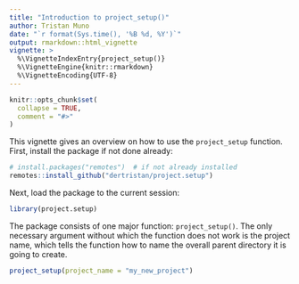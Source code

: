 ```yaml
---
title: "Introduction to project_setup()"
author: Tristan Muno
date: "`r format(Sys.time(), '%B %d, %Y')`"
output: rmarkdown::html_vignette
vignette: >
  %\VignetteIndexEntry{project_setup()}
  %\VignetteEngine{knitr::rmarkdown}
  %\VignetteEncoding{UTF-8}
---
```


```r
knitr::opts_chunk$set(
  collapse = TRUE,
  comment = "#>"
)
```


This vignette gives an overview on how to use the `project_setup` function. First, install the package if not done already:

```r
# install.packages("remotes")  # if not already installed
remotes::install_github("dertristan/project.setup")
```

Next, load the package to the current session:

```r
library(project.setup)
```

The package consists of one major function: `project_setup()`. The only necessary argument without which the function does not work is the project name, which tells the function how to name the overall parent directory it is going to create.

```r
project_setup(project_name = "my_new_project")
```

